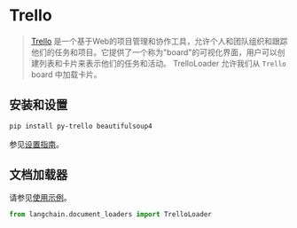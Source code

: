 # Trello

>[Trello](https://www.atlassian.com/software/trello) 是一个基于Web的项目管理和协作工具，允许个人和团队组织和跟踪他们的任务和项目。它提供了一个称为"board"的可视化界面，用户可以创建列表和卡片来表示他们的任务和活动。
> TrelloLoader 允许我们从 `Trello` board 中加载卡片。

## 安装和设置

```bash
pip install py-trello beautifulsoup4
```

参见[设置指南](/docs/modules/data_connection/document_loaders/integrations/trello.html)。


## 文档加载器

请参见[使用示例](/docs/modules/data_connection/document_loaders/integrations/trello.html)。

```python
from langchain.document_loaders import TrelloLoader
```

